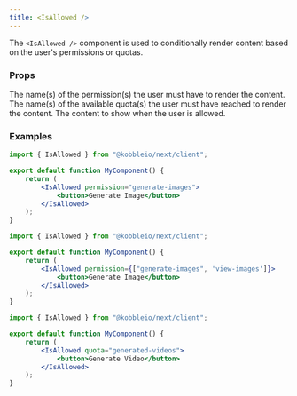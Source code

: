 ```yaml
---
title: <IsAllowed />
---
```


The `<IsAllowed />` component is used to conditionally render content based on the user's permissions or quotas.


### Props

<ParamField path="permission" type="string | string[]">
    The name(s) of the permission(s) the user must have to render the content.
</ParamField>
<ParamField path="quota" type="string | string[]">
    The name(s) of the available quota(s) the user must have reached to render the content.
</ParamField>
<ParamField path="children" type="ReactNode">
    The content to show when the user is allowed.
</ParamField>


### Examples

```jsx
import { IsAllowed } from "@kobbleio/next/client";

export default function MyComponent() {
    return (
        <IsAllowed permission="generate-images">
            <button>Generate Image</button>
        </IsAllowed>
    );
}
```

```jsx
import { IsAllowed } from "@kobbleio/next/client";

export default function MyComponent() {
    return (
        <IsAllowed permission={["generate-images", 'view-images']}>
            <button>Generate Image</button>
        </IsAllowed>
    );
}
```

```jsx
import { IsAllowed } from "@kobbleio/next/client";

export default function MyComponent() {
    return (
        <IsAllowed quota="generated-videos">
            <button>Generate Video</button>
        </IsAllowed>
    );
}
```
